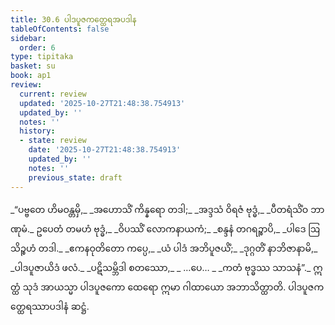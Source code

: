 ```yaml
---
title: 30.6 ပါဒပူဇကတ္ထေရအပဒါန
tableOfContents: false
sidebar:
  order: 6
type: tipitaka
basket: su
book: ap1
review:
  current: review
  updated: '2025-10-27T21:48:38.754913'
  updated_by: ''
  notes: ''
  history:
  - state: review
    date: '2025-10-27T21:48:38.754913'
    updated_by: ''
    notes: ''
    previous_state: draft
---
```



<ReviewStatus review={frontmatter.review} showDetails={true} />

<HypothesisAnnotation frontmatter={frontmatter} />

<DynamicBreadcrumb />

<Division number="27" book="ap1" e="ch" v="20" p="279">

<Paragraph number="3394" type="verses" book="ap1">
_“ပဗ္ဗတေ ဟိမဝန္တမှိ,_  
_အဟောသိံ ကိန္နရော တဒါ;_  
_အဒ္ဒသံ ဝိရဇံ ဗုဒ္ဓံ,_  
_ပီတရံသိံဝ ဘာဏုမံ._  

</Paragraph>

</Division>
<Division number="28" book="ap1" e="ch" v="20" p="279">

<Paragraph number="3395" type="verses" book="ap1">
ဥပေတံ တမဟံ ဗုဒ္ဓံ,_  
_ဝိပဿိံ လောကနာယကံ;_  
_စန္ဒနံ တဂရဉ္စာပိ,_  
_ပါဒေ ဩသိဉ္စဟံ တဒါ._  

</Paragraph>

</Division>
<Division number="29" book="ap1" e="ch" v="20" p="279">

<Paragraph number="3396" type="verses" book="ap1">
_ဧကနဝုတိတော ကပ္ပေ,_  
_ယံ ပါဒံ အဘိပူဇယိံ;_  
_ဒုဂ္ဂတိံ နာဘိဇာနာမိ,_  
_ပါဒပူဇာယိဒံ ဖလံ._  

</Paragraph>

</Division>
<Division number="30" book="ap1" e="ch" v="20" p="279">

<Paragraph number="3397" type="verses" book="ap1">
_ပဋိသမ္ဘိဒါ စတဿော,_  
_ …ပေ… _  
_ကတံ ဗုဒ္ဓဿ သာသနံ”._  

</Paragraph>

<Paragraph number="3398" book="ap1">
ဣတ္ထံ သုဒံ အာယသ္မာ ပါဒပူဇကော ထေရော ဣမာ ဂါထာယော အဘာသိတ္ထာတိ.

</Paragraph>
</Division>

<Paragraph number="3399" type="center" book="ap1">
ပါဒပူဇကတ္ထေရဿာပဒါနံ ဆဋ္ဌံ.
</Paragraph>